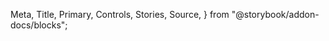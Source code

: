   Meta,
  Title,
  Primary,
  Controls,
  Stories,
  Source,
} from "@storybook/addon-docs/blocks";

<Meta isTemplate title="How to use Checkbox" />

<Title />
適用 : 勾選框；可以配合其他元件使用綁定屬性值

<Primary />

# Controls

<Controls />

---

# Usage API

初始化 Checkbox 元件，帶入 `element`、`options` 參數，並設定內部屬性

```javascript
new Checkbox(element, (options = {}));
```

> ### parameters 參數設定

<span className="sb-unstyled font-black">element</span>
<span className="sb-unstyled data-type element">HTMLElement</span>
  ```html
  <!-- 基本下拉選單結構 -->
  <h3 class="input-label">title</h3>
  <label class="label input-label">
    <input type="text" class="dropdown-input" />
  </label>
  <ul id="example_dropdown" class="dropdown-item"></ul>
  <select id="example" class="select dropdown-select"></select>
  ```

<span className="sb-unstyled font-black">options</span>
<span className="sb-unstyled data-type">function</span>

各屬性的型別及說明可參考上方Controls區塊

```javascript
const options = {
    style: "default", //樣式
    title: "一般勾選框", //文字
    value: "", //<input/>的value attribute
    checked: true,
    theme: "var(--color-blue-500)", //預設顏色
    checkImg: ["../../../../public/eye.svg", "../../../../public/eye-off.svg"], //check圖標
    classes: ["checkbox"],
    disabled: false,
    handlers: null
};
```

> ### methods 方法

    <p className="sb-unstyled font-bold text-yellow-500">Quick reference</p>
    <div className="sb-unstyled table-container overflow-hidden">
      <table className="sb-unstyled table-content">
        <thead>
          <tr className="text-center">
            <td>methods</td><td>descriptions</td><td>inherit</td>
          </tr>
        </thead>
        <tbody>
          <tr><td className="font-bold">`.getElem()`</td><td>取得該元件渲染的DOM節點元素</td><td>`BaseComponent`</td></tr>
          <tr><td className="font-bold">`.changeTheme(HEXstring)`</td><td>更改主題色</td></tr>
          <tr><td className="font-bold">`.setDisabled(boolean)`</td><td>更改顯示/操作與否</td></tr>
          <tr><td className="font-bold">`.getValue()`</td><td>回傳`<input/>` value值</td></tr>
          <tr><td className="font-bold">`.getChecked()`</td><td>回傳`<input/>` checked值</td></tr>
          <tr><td className="font-bold">`.setValue(boolean)`</td><td>傳入要設定`<input/>` value值</td></tr>
          <tr><td className="font-bold">`.setChecked(boolean)`</td><td>傳入要設定checked值</td></tr>
        </tbody>
      </table>
    </div>

<span className="sb-unstyled methods">.getElem()</span>
``` javascript 
Checkbox.getElem();
```

<span className="sb-unstyled methods">.changeTheme(HEXstring)</span>
``` javascript 
Checkbox.changeTheme("#8ecb28");
```

<span className="sb-unstyled methods">.setDisabled(boolean)</span>
<span className="sb-unstyled methods">.setValue(boolean)</span>
<span className="sb-unstyled methods">.setChecked(boolean)</span>
``` javascript 
// ...init Checkbox

Checkbox.setDisabled(false);
Checkbox.setValue(false);
Checkbox.setChecked(true);
```

<span className="sb-unstyled methods">.getValue()</span>
<span className="sb-unstyled methods">.getChecked()</span>
``` javascript 
Checkbox.getValue(); //""
Checkbox.getChecked(); //true
```

> ### properties 內部屬性 <span className="sb-unstyled data-type readonly">Read-only</span>

<p className="sb-unstyled alert-msg">可以操作的屬性皆須使用methods來更改</p>

<div className="sb-unstyled table-container overflow-hidden">
  <table className="sb-unstyled table-content">
    <thead>
      <tr className="text-center">
        <td>property</td>
        <td>type</td>
        <td>descriptions</td>
      </tr>
    </thead>
    <tbody>
      <tr>
        <td className="font-bold">bindSelect</td>
        <td>HTMLElement</td>
        <td>該下拉選單綁定的`<select>節點元素`</td>
      </tr>
      <tr>
        <td className="font-bold">dropdownChildren</td>
        <td>HTMLCollection</td>
        <td>紀錄目前`<ul>`內所有子節點</td>
      </tr>
      <tr>
        <td className="font-bold">optValuePair</td>
        <td>Object</td>
        <td>
          紀錄每個選項的 value-text 對應值物件；value 為`<option>`的value值、text 則為`<option>`的節點文字
        </td>
      </tr>
      <tr>
        <td className="font-bold">ifAll</td>
        <td>Boolean</td>
        <td>如果原始靜態html的預設值是不拘/全部/全縣，才會加入這個屬性</td>
      </tr>
      <tr>
        <td className="font-bold">containerEl</td>
        <td>HTMLElement</td>
        <td>預設會去抓target的parentElement，如果傳入的參數不是DOM節點，會在生成時建立一個`<div>`並包覆所有子節點作為parentElement</td>
      </tr>
    </tbody>
  </table>
</div>
